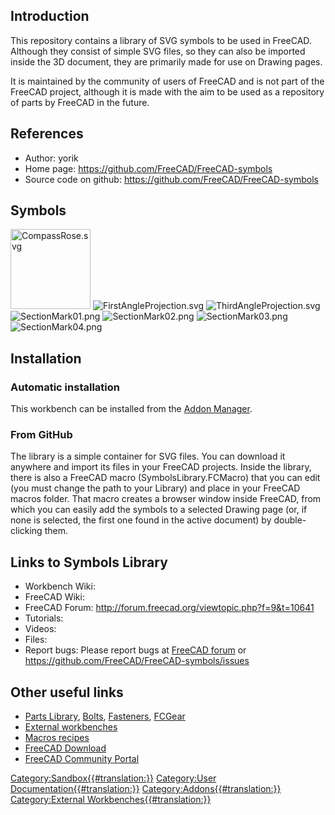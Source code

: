 <languages/>
<translate>

==Introduction== <!--T:1-->

</translate>
{{TOCright}}
<translate>

<!--T:2-->
This repository contains a library of SVG symbols to be used in FreeCAD. Although they consist of simple SVG files, so they can also be imported inside the 3D document, they are primarily made for use on Drawing pages.

<!--T:3-->
It is maintained by the community of users of FreeCAD and is not part of the FreeCAD project, although it is made with the aim to be used as a repository of parts by FreeCAD in the future.

==References== <!--T:4-->

<!--T:5-->
* Author: yorik
* Home page: https://github.com/FreeCAD/FreeCAD-symbols
* Source code on github: https://github.com/FreeCAD/FreeCAD-symbols

==Symbols== <!--T:6-->

<!--T:7-->
[[Image:CompassRose.svg|128px]]
[[Image:FirstAngleProjection.svg]]
[[Image:ThirdAngleProjection.svg]]
[[Image:SectionMark01.png]]
[[Image:SectionMark02.png]]
[[Image:SectionMark03.png]]
[[Image:SectionMark04.png]]

==Installation== <!--T:8-->

===Automatic installation=== <!--T:9-->

<!--T:10-->
This workbench can be installed from the [[Std_AddonMgr|Addon Manager]].

===From GitHub=== <!--T:11-->

<!--T:12-->
The library is a simple container for SVG files. You can download it anywhere and import its files in your FreeCAD projects. Inside the library, there is also a FreeCAD macro (SymbolsLibrary.FCMacro) that you can edit (you must change the path to your Library) and place in your FreeCAD macros folder. That macro creates a browser window inside FreeCAD, from which you can easily add the symbols to a selected Drawing page (or, if none is selected, the first one found in the active document) by double-clicking them.

==Links to Symbols Library == <!--T:13-->

<!--T:14-->
* Workbench Wiki: 
* FreeCAD Wiki:
* FreeCAD Forum: http://forum.freecad.org/viewtopic.php?f=9&t=10641
* Tutorials: 
* Videos:  
* Files: 
* Report bugs: Please report bugs at [http://forum.freecad.org/index.php FreeCAD forum] or https://github.com/FreeCAD/FreeCAD-symbols/issues

==Other useful links== <!--T:15-->

<!--T:16-->
* [http://www.freecadweb.org/wiki/index.php?title=Sandbox:Parts_Library Parts Library], [http://www.freecadweb.org/wiki/index.php?title=Sandbox:Bolts Bolts], [http://www.freecadweb.org/wiki/index.php?title=Sandbox:Fasteners Fasteners], [http://www.freecadweb.org/wiki/index.php?title=Sandbox:FCGear FCGear]
* [[External_workbenches|External workbenches]]
* [[Macros_recipes|Macros recipes]]
* [[Download|FreeCAD Download]]
* [[FreeCAD_Community_Portal|FreeCAD Community Portal]]



</translate>
[[Category:Sandbox{{#translation:}}]]
[[Category:User Documentation{{#translation:}}]]
[[Category:Addons{{#translation:}}]]
[[Category:External Workbenches{{#translation:}}]]
{{clear}}